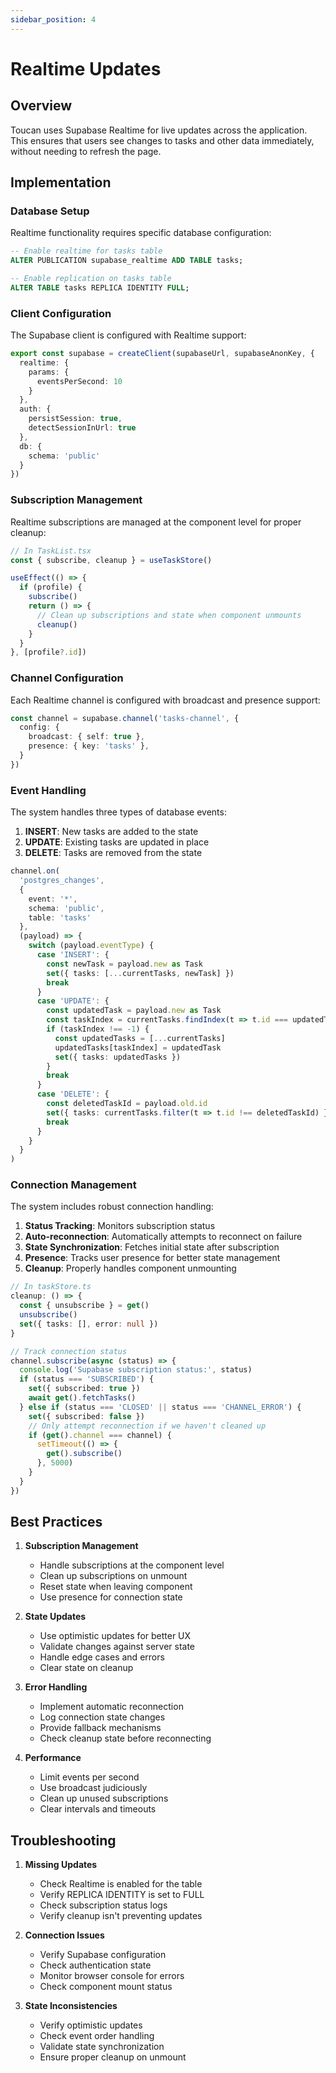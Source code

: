 ```yaml
---
sidebar_position: 4
---
```


# Realtime Updates

## Overview
Toucan uses Supabase Realtime for live updates across the application. This ensures that users see changes to tasks and other data immediately, without needing to refresh the page.

## Implementation

### Database Setup
Realtime functionality requires specific database configuration:

```sql
-- Enable realtime for tasks table
ALTER PUBLICATION supabase_realtime ADD TABLE tasks;

-- Enable replication on tasks table
ALTER TABLE tasks REPLICA IDENTITY FULL;
```

### Client Configuration
The Supabase client is configured with Realtime support:

```typescript
export const supabase = createClient(supabaseUrl, supabaseAnonKey, {
  realtime: {
    params: {
      eventsPerSecond: 10
    }
  },
  auth: {
    persistSession: true,
    detectSessionInUrl: true
  },
  db: {
    schema: 'public'
  }
})
```

### Subscription Management
Realtime subscriptions are managed at the component level for proper cleanup:

```typescript
// In TaskList.tsx
const { subscribe, cleanup } = useTaskStore()

useEffect(() => {
  if (profile) {
    subscribe()
    return () => {
      // Clean up subscriptions and state when component unmounts
      cleanup()
    }
  }
}, [profile?.id])
```

### Channel Configuration
Each Realtime channel is configured with broadcast and presence support:

```typescript
const channel = supabase.channel('tasks-channel', {
  config: {
    broadcast: { self: true },
    presence: { key: 'tasks' },
  }
})
```

### Event Handling
The system handles three types of database events:

1. **INSERT**: New tasks are added to the state
2. **UPDATE**: Existing tasks are updated in place
3. **DELETE**: Tasks are removed from the state

```typescript
channel.on(
  'postgres_changes',
  {
    event: '*',
    schema: 'public',
    table: 'tasks'
  },
  (payload) => {
    switch (payload.eventType) {
      case 'INSERT': {
        const newTask = payload.new as Task
        set({ tasks: [...currentTasks, newTask] })
        break
      }
      case 'UPDATE': {
        const updatedTask = payload.new as Task
        const taskIndex = currentTasks.findIndex(t => t.id === updatedTask.id)
        if (taskIndex !== -1) {
          const updatedTasks = [...currentTasks]
          updatedTasks[taskIndex] = updatedTask
          set({ tasks: updatedTasks })
        }
        break
      }
      case 'DELETE': {
        const deletedTaskId = payload.old.id
        set({ tasks: currentTasks.filter(t => t.id !== deletedTaskId) })
        break
      }
    }
  }
)
```

### Connection Management
The system includes robust connection handling:

1. **Status Tracking**: Monitors subscription status
2. **Auto-reconnection**: Automatically attempts to reconnect on failure
3. **State Synchronization**: Fetches initial state after subscription
4. **Presence**: Tracks user presence for better state management
5. **Cleanup**: Properly handles component unmounting

```typescript
// In taskStore.ts
cleanup: () => {
  const { unsubscribe } = get()
  unsubscribe()
  set({ tasks: [], error: null })
}

// Track connection status
channel.subscribe(async (status) => {
  console.log('Supabase subscription status:', status)
  if (status === 'SUBSCRIBED') {
    set({ subscribed: true })
    await get().fetchTasks()
  } else if (status === 'CLOSED' || status === 'CHANNEL_ERROR') {
    set({ subscribed: false })
    // Only attempt reconnection if we haven't cleaned up
    if (get().channel === channel) {
      setTimeout(() => {
        get().subscribe()
      }, 5000)
    }
  }
})
```

## Best Practices

1. **Subscription Management**
   - Handle subscriptions at the component level
   - Clean up subscriptions on unmount
   - Reset state when leaving component
   - Use presence for connection state

2. **State Updates**
   - Use optimistic updates for better UX
   - Validate changes against server state
   - Handle edge cases and errors
   - Clear state on cleanup

3. **Error Handling**
   - Implement automatic reconnection
   - Log connection state changes
   - Provide fallback mechanisms
   - Check cleanup state before reconnecting

4. **Performance**
   - Limit events per second
   - Use broadcast judiciously
   - Clean up unused subscriptions
   - Clear intervals and timeouts

## Troubleshooting

1. **Missing Updates**
   - Check Realtime is enabled for the table
   - Verify REPLICA IDENTITY is set to FULL
   - Check subscription status logs
   - Verify cleanup isn't preventing updates

2. **Connection Issues**
   - Verify Supabase configuration
   - Check authentication state
   - Monitor browser console for errors
   - Check component mount status

3. **State Inconsistencies**
   - Verify optimistic updates
   - Check event order handling
   - Validate state synchronization
   - Ensure proper cleanup on unmount 